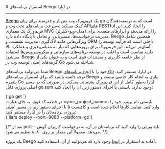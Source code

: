 

<Layout>
<Head>
<title>مستندات استقرار برنامه‌های Beego - لیارا</title>

<meta property="og:title" content="مستندات خدمات رایانش ابری لیارا" />
<meta property="og:description" content="مستندات نحوه استقرار برنامه‌های Beego در go در لیارا"  />
<meta property="og:image" content="https://files.liara.ir/liara/logos/liara-poster.jpg" />
</Head>
# استقرار برنامه‌های Beego در لیارا
<hr className="mb-2" />
<a className="text-[#2196f3] " href="https://github.com/beego/beego">Beego</a> یک فریم‌ورک وب متن‌باز و قدرتمند برای زبان go است که به توسعه‌دهندگان کمک می‌کند به‌سرعت برنامه‌های تحت وب و API‌های RESTful را ایجاد کنند. این فریم‌ورک یک معماری MVC (مدل-ویو-کنترلر) را ارائه می‌دهد و ابزارهای متعددی برای مدیریت درخواست‌ها، مسیریابی، و تعامل با پایگاه داده دارد. Beego همچنین شامل ویژگی‌هایی مانند لاگ‌گیری، مدیریت نشست، و ORM داخلی است که فرآیند توسعه را آسان‌تر می‌کند. این فریم‌ورک برای پروژه‌هایی که نیاز به مقیاس‌پذیری و عملکرد بالا دارند مناسب است و اغلب در توسعه برنامه‌های سازمانی و میکروسرویس‌ها استفاده می‌شود. Beego از نظر جامعه کاربری و مستندات قوی است و به عنوان یکی از گزینه‌های اصلی توسعه وب در Go شناخته می‌شود.









<div className='h-2' />

 شما می‌توانید برنامه‌های Beego خود را با <a href="../../how-tos/create-app" className="text-[#2196f3] ">ایجاد برنامه‌های Go</a> در لیارا، مستقر کنید.
توجه داشته باشید که برای استقرار برنامه‌های Beego نیازی به انجام کار خاصی نیست و پلتفرم Go لیارا به‌طور کامل از این فریم‌ورک پشتیبانی می‌کند.
در صورتی که در مسیر اصلی پروژه، فایل <Important>go.sum</Important> وجود ندارد، بایستی با اجرای دستور زیر، آن را ایجاد کنید: 

<div className="h-2" />
<div dir='ltr'>
<Highlight className="bash">
    {`go get <your_project_name>`}
</Highlight>
</div>
<div className="h-2" />
در قطعه کد فوق، به جای عبارت <Important>&lt;your_project_name&gt;</Important>، بایستی نام پروژه خود را وارد کنید.
تمامی کارها انجام شده است و کافیست تا با اجرای دستور زیر در مسیر اصلی پروژه، برنامه‌تان را در لیارا، مستقر کنید:

<div className="h-2" />
<div dir='ltr'>
<Highlight className="bash">
    {`liara deploy --port=8080 --platform=go`}
</Highlight>
</div>
<div className="h-2" />

{/* بعد از <Important>port--</Important> باید پورتی را وارد کنید که برنامه‌تان در آن، به درخواست کاربران گوش می‌دهد. معمولاً این مقدار بر روی ۸۰۸۰ تنظیم می‌شود. */}
<Alert variant="success">
<p>
یک پروژه Beego آماده به استقرار در <a href="https://github.com/liara-cloud/beego-getting-started" className="text-[#2196f3] ">اینجا</a> وجود دارد که می‌توانید از آن، استفاده کنید.
</p>
</Alert>

</Layout>